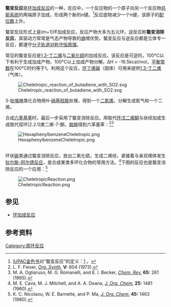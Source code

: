 '''螯变反应'''是[[环加成反应|环加成反应]]的一种，反应中，一个反应物的一个原子向另一个反应物[[共轭系统|共轭系统]]的两端原子加成，形成两个新的σ键。<ref>[[IUPAC|IUPAC]][[金色书|金色书]]对“螯变反应”的定义：[http://www.iupac.org/goldbook/C01014.pdf] {{Wayback|url=http://www.iupac.org/goldbook/C01014.pdf |date=20070610065114 }}。</ref>反应底物减少一个π键，该原子的[[配位数|配位数]]上升。

螯变反应形式上是(m+1)环加成反应，反应产物大多为五元环。逆反应称'''螯变消除反应'''，其驱动力常常是气态产物导致的[[熵|熵]]增优势。螯变反应与逆反应都是立体专一反应，都遵守[[分子轨道对称守恒原理|分子轨道对称守恒原理]]。

常见的螯变反应是[[1,3-丁二烯|1,3-丁二烯]]与[[二氧化硫|二氧化硫]]的加成反应。该反应是可逆的，100°C以下有利于生成加成产物，100°C以上加成产物分解。ΔH = -16.5kcal/mol，[[平衡常数|平衡常数]]在100°C时约等于1。利用这个反应，[[环丁烯砜|环丁烯砜]]（固体）可用来提供[[1,3-丁二烯|1,3-丁二烯]]（气体）。

[[File:Cheletropic_reaction_of_butadiene_with_SO2.svg|center]]

3-[[吡咯啉|吡咯啉]]类化合物用''N''-[[硝基|硝基]][[羟胺|羟胺]]处理，得到一个[[二氮烯|二氮烯]]，分解生成氮气和一个二烯。

合成[[六苯基苯|六苯基苯]]时，最后一步采用了螯变消除反应。用取代[[环戊二烯酮|环戊二烯酮]]与炔烃加成生成取代双环[2.2.1]庚二烯-7-酮，[[脱羰|脱羰]]得到六苯基苯：<ref>L. F. Fieser, ''[[Org._Synth.|Org. Synth.]]'' '''V:''' 604 (1973).</ref><ref>M. A. Ogliaruso, M. G. Romanelli, and E. I. Becker, ''[[Chem._Rev.|Chem. Rev.]]'' '''65:''' 261 (1965).</ref>

[[File:HexaphenylbenzeneCheletropic.png|center]]

<br />
环状[[砜|砜]]类通过螯变消除反应，放出二氧化硫，生成二烯烃，紧接着与亲双烯体发生[[狄尔斯-阿尔德反应|狄尔斯-阿尔德反应]]，是合成某类多环化合物的常用方法。<ref>M. E. Cava, M. J. Mitchell, and A. A. Deana, ''[[J._Org._Chem.|J. Org. Chem.]]'' '''25:''' 1481 (1960).</ref>下图的反应也是螯变消除反应的一个应用：<ref>K. C. Nicolaou, W. E. Barnette, and P. Ma, ''[[J._Org._Chem.|J. Org. Chem.]]'' '''45:''' 1463 (1980).</ref>

[[File:CheletropicReaction.png|center]]

==参见==
*[[环加成反应|环加成反应]]

==参考资料==
<div class="references-small">
<references/>
</div>

[[Category:周环反应|Category:周环反应]]
